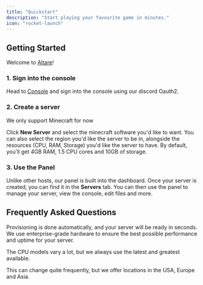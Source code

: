 ---
title: "Quickstart"
description: "Start playing your favourite game in minutes."
icon: "rocket-launch"
---

## Getting Started

Welcome to [Altare](https://altare.pro/app)! 

### 1. Sign into the console

Head to [Console](https://console.altare.pro/app/auth) and sign into the console using our discord Oauth2.

### 2. Create a server

<warning>We only support Minecraft for now </warning>

Click **New Server** and select the minecraft software you'd like to want. You can also select the region you'd like the server to be in, alongside the resources (CPU, RAM, Storage) you'd like the server to have. By default, you'll get 4GB RAM, 1.5 CPU cores and 10GB of storage.

### 3. Use the Panel

Unlike other hosts, our panel is built into the dashboard. Once your server is created, you can find it in the **Servers** tab. You can then use the panel to manage your server, view the console, edit files and more.

## Frequently Asked Questions

<AccordionGroup>

<Accordion title="How long does provisioning take?">
Provisioning is done automatically, and your server will be ready in seconds.
</Accordion>

<Accordion title="What hardware do you use?">
We use enterprise-grade hardware to ensure the best possible performance and uptime for your server.

The CPU models vary a lot, but we always use the latest and greatest available.
</Accordion>

<Accordion title="What locations do you offer?">
This can change quite frequently, but we offer locations in the USA, Europe and Asia.
</Accordion>

</AccordionGroup>
